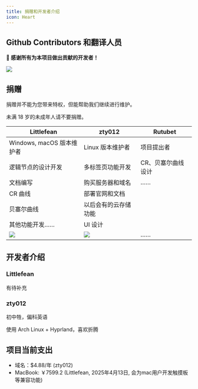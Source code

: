 ```yaml
---
title: 捐赠和开发者介绍
icon: Heart
---
```


## Github Contributors 和翻译人员

**💖 感谢所有为本项目做出贡献的开发者！**

<a href="https://github.com/LiRenTech/project-graph/graphs/contributors">
  <img src="https://contrib.rocks/image?repo=LiRenTech/project-graph" />
</a>

## 捐赠

<Callout>捐赠并不能为您带来特权，但能帮助我们继续进行维护。</Callout>

<Callout type="warn">未满 18 岁的未成年人请不要捐赠。</Callout>

| Littlefean                      | zty012                          | Rutubet            |
| ------------------------------- | ------------------------------- | ------------------ |
| Windows, macOS 版本维护者       | Linux 版本维护者                | 项目提出者         |
| 逻辑节点的设计开发              | 多标签页功能开发                | CR、贝塞尔曲线设计 |
| 文档编写                        | 购买服务器和域名                | ……                 |
| CR 曲线                         | 部署官网和文档                  |                    |
| 贝塞尔曲线                      | 以后会有的云存储功能            |                    |
| 其他功能开发……                  | UI 设计                         |                    |
| ![](https://z.zty012.de/z2TnBG) | ![](https://z.zty012.de/ah8bFC) | ……                 |

## 开发者介绍

### Littlefean

有待补充

### zty012

初中牲，偏科英语

使用 Arch Linux + Hyprland，喜欢折腾

## 项目当前支出

- 域名：$4.88/年 (zty012)
- MacBook: ￥7599.2 (Littlefean, 2025年4月13日, 会为mac用户开发触摸板等兼容功能)
